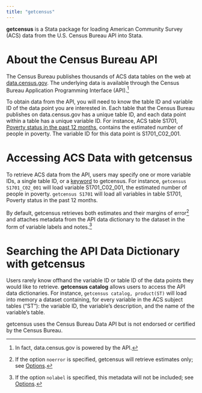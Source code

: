 ```yaml
---
title: "getcensus"
---
```


**getcensus** is a Stata package for loading American Community Survey (ACS) data from the U.S. Census Bureau API into Stata.

# About the Census Bureau API

The Census Bureau publishes thousands of ACS data tables on the web at [data.census.gov](https://www.data.cenus.gov). The underlying data is available through the Census Bureau Application Programming Interface (API).[^1]

[^1]: In fact, data.census.gov is powered by the API.

To obtain data from the API, you will need to know the table ID and variable ID of the data point you are interested in. Each table that the Census Bureau publishes on data.census.gov has a unique table ID, and each data point within a table has a unique variable ID. For instance, ACS table S1701, [Poverty status in the past 12 months](https://data.census.gov/cedsci/table?tid=ACSST1Y2019.S1701&hidePreview=true), contains the estimated number of people in poverty. The variable ID for this data point is S1701_C02_001.

# Accessing ACS Data with getcensus

To retrieve ACS data from the API, users may specify one or more variable IDs, a single table ID, or a [keyword](keywords.qmd) to getcensus. For instance, `getcensus S1701_C02_001` will load variable S1701_C02_001, the estimated number of people in poverty. `getcensus S1701` will load all variables in table S1701, Poverty status in the past 12 months.

By default, getcensus retrieves both estimates and their margins of error[^2] and attaches metadata from the API data dictionary to the dataset in the form of variable labels and notes.[^3] 

[^2]: If the option `noerror` is specified, getcensus will retrieve estimates only; see [Options](options.qmd).

[^3]: If the option `nolabel` is specified, this metadata will not be included; see [Options](options.qmd).

# Searching the API Data Dictionary with getcensus

Users rarely know offhand the variable ID or table ID of the data points they would like to retrieve. **getcensus catalog** allows users to access the API data dictionaries. For instance, `getcensus catalog, product(ST)` will load into memory a dataset containing, for every variable in the ACS subject tables ("ST"): the variable ID, the variable's description, and the name of the variable's table.

::: {.callout-note appearance="simple"}
getcensus uses the Census Bureau Data API but is not endorsed or certified by the Census Bureau.
:::
